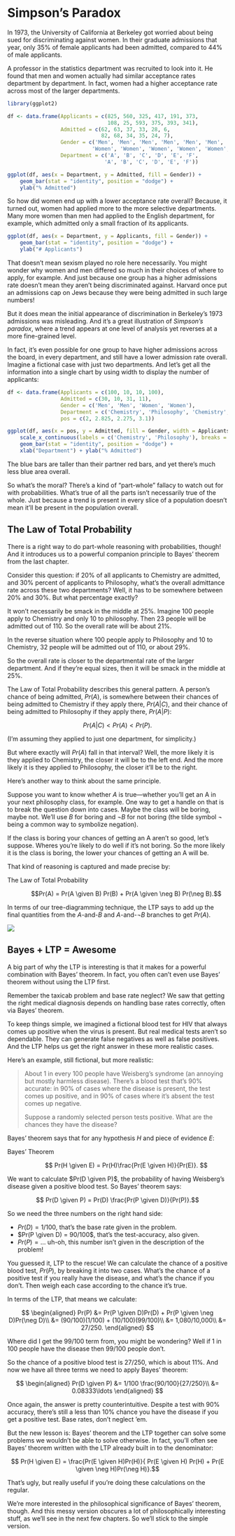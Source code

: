 # Simpson's Paradox

In 1973, the University of California at Berkeley got worried about being sued for discriminating against women. In their graduate admissions that year, only 35% of female applicants had been admitted, compared to 44% of male applicants.

A professor in the statistics department was recruited to look into it. He found that men and women actually had similar acceptance rates department by department. In fact, women had a higher acceptance rate across most of the larger departments.

```r
library(ggplot2)

df <- data.frame(Applicants = c(825, 560, 325, 417, 191, 373,
                                108, 25, 593, 375, 393, 341),
                 Admitted = c(62, 63, 37, 33, 28, 6,
                              82, 68, 34, 35, 24, 7),
                 Gender = c('Men', 'Men', 'Men', 'Men', 'Men', 'Men',
                           'Women', 'Women', 'Women', 'Women', 'Women', 'Women'),
                 Department = c('A', 'B', 'C', 'D', 'E', 'F',
                               'A', 'B', 'C', 'D', 'E', 'F'))

ggplot(df, aes(x = Department, y = Admitted, fill = Gender)) +
    geom_bar(stat = "identity", position = "dodge") +
    ylab("% Admitted")
```

So how did women end up with a lower acceptance rate overall? Because, it turned out, women had applied more to the more selective departments. Many more women than men had applied to the English department, for example, which admitted only a small fraction of its applicants.

```r
ggplot(df, aes(x = Department, y = Applicants, fill = Gender)) +
    geom_bar(stat = "identity", position = "dodge") +
    ylab("# Applicants")
```

That doesn't mean sexism played no role here necessarily. You might wonder why women and men differed so much in their choices of where to apply, for example. And just because one group has a higher admissions rate doesn't mean they aren't being discriminated against. Harvard once put an admissions cap on Jews because they were being admitted in such large numbers!

But it does mean the initial appearance of discrimination in Berkeley's 1973 admissions was misleading. And it's a great illustration of *Simpson's paradox*, where a trend appears at one level of analysis yet reverses at a more fine-grained level.

In fact, it's even possible for one group to have higher admissions across the board, in every department, and still have a lower admission rate overall. Imagine a fictional case with just two departments. And let's get all the information into a single chart by using width to display the number of applicants:

```r
df <- data.frame(Applicants = c(100, 10, 10, 100),
                 Admitted = c(30, 10, 31, 11),
                 Gender = c('Men', 'Men', 'Women', 'Women'),
                 Department = c('Chemistry', 'Philosophy', 'Chemistry', 'Philosophy'),
                 pos = c(2, 2.825, 2.275, 3.1))

ggplot(df, aes(x = pos, y = Admitted, fill = Gender, width = Applicants / 200)) +
    scale_x_continuous(labels = c('Chemistry', 'Philosophy'), breaks = c(2, 3)) +
    geom_bar(stat = "identity", position = "dodge") +
    xlab("Department") + ylab("% Admitted")
```

The blue bars are taller than their partner red bars, and yet there's much less blue area overall.

So what's the moral? There's a kind of "part-whole" fallacy to watch out for with probabilities. What's true of all the parts isn't necessarily true of the whole. Just because a trend is present in every slice of a population doesn't mean it'll be present in the population overall.


## The Law of Total Probability

There is a right way to do part-whole reasoning with probabilities, though! And it introduces us to a powerful companion principle to Bayes' theorem from the last chapter.

Consider this question: if 20% of all applicants to Chemistry are admitted, and 30% percent of applicants to Philosophy, what's the overall admittance rate across these two departments? Well, it has to be somewhere between 20% and 30%. But what percentage exactly?

It won't necessarily be smack in the middle at 25%. Imagine 100 people apply to Chemistry and only 10 to philosophy. Then 23 people will be admitted out of 110. So the overall rate will be about 21%.

In the reverse situation where 100 people apply to Philosophy and 10 to Chemistry, 32 people will be admitted out of 110, or about 29%.

So the overall rate is closer to the departmental rate of the larger department. And if they're equal sizes, then it will be smack in the middle at 25%.

The Law of Total Probability describes this general pattern. A person's chance of being admitted, $Pr(A)$, is somewhere between their chances of being admitted to Chemistry if they apply there, $Pr(A|C)$, and their chance of being admitted to Philosophy if they apply there, $Pr(A|P)$:

$$ Pr(A|C) < Pr(A) < Pr(P). $$

(I'm assuming they applied to just one department, for simplicity.)

But where exactly will $Pr(A)$ fall in that interval? Well, the more likely it is they applied to Chemistry, the closer it will be to the left end. And the more likely it is they applied to Philosophy, the closer it'll be to the right.

Here's another way to think about the same principle.

Suppose you want to know whether $A$ is true---whether you'll get an A in your next philosophy class, for example. One way to get a handle on that is to break the question down into cases. Maybe the class will be boring, maybe not. We'll use $B$ for boring and $\neg B$ for not boring (the tilde symbol $\neg$ being a common way to symbolize negation).

If the class is boring your chances of getting an A aren't so good, let's suppose. Wheres you're likely to do well if it's not boring. So the more likely it is the class is boring, the lower your chances of getting an A will be.

That kind of reasoning is captured and made precise by:

The Law of Total Probability

:  $$Pr(A) = Pr(A \given B) Pr(B) + Pr(A \given \neg B) Pr(\neg B).$$

In terms of our tree-diagramming technique, the LTP says to add up the final quantities from the $A$-and-$B$ and $A$-and-$\neg B$ branches to get $Pr(A)$.

![](img/LTP-Tree.png)


## Bayes + LTP = Awesome

A big part of why the LTP is interesting is that it makes for a powerful combination with Bayes' theorem. In fact, you often can't even use Bayes' theorem without using the LTP first.

Remember the taxicab problem and base rate neglect? We saw that getting the right medical diagnosis depends on handling base rates correctly, often via Bayes' theorem.

To keep things simple, we imagined a fictional blood test for HIV that always comes up positive when the virus is present. But real medical tests aren't so dependable. They can generate false negatives as well as false positives. And the LTP helps us get the right answer in these more realistic cases.

Here's an example, still fictional, but more realistic:

> About 1 in every 100 people have Weisberg's syndrome (an annoying but mostly harmless disease). There's a blood test that's 90% accurate: in 90% of cases where the disease is present, the test comes up positive, and in 90% of cases where it's absent the test comes up negative.
>
> Suppose a randomly selected person tests positive. What are the chances they have the disease?

Bayes' theorem says that for any hypothesis $H$ and piece of evidence $E$:

Bayes' Theorem

:    $$ Pr(H \given E) = Pr(H)\frac{Pr(E \given H)}{Pr(E)}. $$

We want to calculate $Pr(D \given P)$, the probability of having Weisberg's disease given a positive blood test. So Bayes' theorem says:

$$ Pr(D \given P) = Pr(D) \frac{Pr(P \given D)}{Pr(P)}.$$

So we need the three numbers on the right hand side:

- $Pr(D) = 1/100$, that's the base rate given in the problem.
- $Pr(P \given D) = 90/100$, that's the test-accuracy, also given.
- $Pr(P) = \ldots$ uh-oh, this number isn't given in the description of the problem!

You guessed it, LTP to the rescue! We can calculate the chance of a positive blood test, $Pr(P)$, by breaking it into two cases. What's the chance of a positive test if you really have the disease, and what's the chance if you don't. Then weigh each case according to the chance it's true.

In terms of the LTP, that means we calculate:

$$
\begin{aligned}
  Pr(P) &= Pr(P \given D)Pr(D) + Pr(P \given \neg D)Pr(\neg D)\\
        &= (90/100)(1/100) + (10/100)(99/100)\\
        &= 1,080/10,000\\
        &= 27/250.
\end{aligned}
$$

Where did I get the 99/100 term from, you might be wondering? Well if 1 in 100 people have the disease then 99/100 people don't.

So the chance of a positive blood test is 27/250, which is about 11%. And now we have all three terms we need to apply Bayes' theorem:

$$
\begin{aligned}
Pr(D \given P) &= 1/100 \frac{90/100}{27/250}\\
               &= 0.08333\ldots
\end{aligned}
$$

Once again, the answer is pretty counterintuitive. Despite a test with 90% accuracy, there's still a less than 10% chance you have the disease if you get a positive test. Base rates, don't neglect 'em.

But the new lesson is: Bayes' theorem and the LTP together can solve some problems we wouldn't be able to solve otherwise. In fact, you'll often see Bayes' theorem written with the LTP already built in to the denominator:

$$ Pr(H \given E) = \frac{Pr(E \given H)Pr(H)}{ Pr(E \given H) Pr(H) + Pr(E \given \neg H)Pr(\neg H)}.$$

That's ugly, but really useful if you're doing these calculations on the regular.

We're more interested in the philosophical significance of Bayes' theorem, though. And this messy version obscures a lot of philosophically interesting stuff, as we'll see in the next few chapters. So we'll stick to the simple version.
